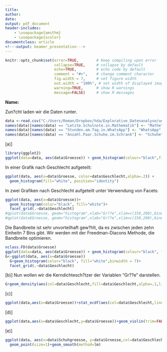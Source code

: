 ```yaml
---
title: 
author:
date: 
output: pdf_document
header-includes: 
    - \usepackage{amsthm}
    - \usepackage{xcolor}
documentclass: article
<!---output: beamer_presentation--->
---
```






<!--- Below are global settings for knitr. You can override any of them by adding the changes to individual chunks --->

```r
knitr::opts_chunk$set(error=TRUE,        # Keep compiling upon error
                      collapse=TRUE,     # collapse by default
                      echo=TRUE,         # echo code by default
                      comment = "#>",    # change comment character
                      fig.width = 7,     # set figure width
                      out.width = "100%", # set width of displayed images
                      warning=TRUE,      # show R warnings
                      message=FALSE)     # show R messages
```


<!--- Solution Region --->
<style>
#solution {
  background-color: #8FBC8F;
  border-style: solid;
  border-color: blue;
  margin-left: 20px;
  margin-bottom: 15px;
  padding: 5px;
}
</style>



<!---**Wintersemester 2017 |Studiengang Data Science | Hochschule Darmstadt **--->




\theoremstyle{definition}
\newtheorem{auf}{Aufgabe}

\newcommand{\R}{{\sffamily R} }

\begin{centering}
%\vspace{-2 cm}
\Huge
{\bf ?bung 12}\\
\Large
Explorative Datenanalyse und Visualisierung\\
\normalsize
Wintersemester 2019\\
S. D?hler (FBMN, h\_da)\\
\end{centering}


\hrulefill

**Name:**


\hrulefill


\setcounter{auf}{26} 

\begin{auf}
Arbeiten Sie das Kapitel 22 in \emph{R for Data Science} durch.
\end{auf}


\begin{auf}
Analysieren Sie die bereinigten Daten {\ttfamily UmfrageBis2019.csv} (s. Aufgabe 21) mit {\ttfamily ggplot2} (arbeiten Sie wieder mit den neuen Spaltennamen...).
\begin{itemize}
    \item[a)] Erzeugen Sie ein Histogramm der Variablen {\ttfamily Groesse}
    \begin{itemize}
      \item[i)] F?r die Gesamtpopulation
      \item[ii)] Getrennt nach Geschlechtern (arbeiten Sie mit facets)
    \end{itemize}
    Was f?llt Ihnen bei der Default-Klasseneinteilung auf? Verwenden Sie zus?tzlich die Aufteilung nach der Diaconis-Friedman-Methode.
    \item[b)] Stellen Sie Kerndichtesch?tzer der Variablen {\ttfamily Groesse} dar.
      \begin{itemize}
        \item Getrennt nach Geschlechtern, jedoch in einer gemeinsamen Grafik (mit verschiedenen Farben und Schraffierungen)
        \item F?gen Sie einen rug-Plot mit entsprechenden Farben hinzu.
      \end{itemize}
    
    \item[c)] Stellen Sie die empirische Dichtefunktion der Variablen {\ttfamily Groesse} dar.
      \begin{itemize}
        \item Getrennt nach Geschlechtern, jedoch in einer gemeinsamen Grafik (mit verschiedenen Farben und Schraffierungen)
        \item F?gen Sie einen rug-Plot mit entsprechenden Farben hinzu.
    \end{itemize}
    
    \item[d)] Erzeugen Sie Box- und Violin-Plots der Variablen {\ttfamily Groesse} getrennt nach Geschlechtern, jedoch in jeweils einer gemeinsamen Grafik.
    
    
    \item[e)] Erzeugen Sie einen Scatterplot der Variablen {\ttfamily Schuhgroesse} (y-Achse) und {\ttfamily Groesse} (x-Achse).
      \begin{itemize}
        \item F?rben Sie die Datenpunkte nach Geschlecht
        \item Passen Sie pro Geschlecht jeweils eine lineare Regression an und stellen Sie die resultierenden Regressionsgeraden mit der passenden Farbe zusammen mit den Daten dar.
      \end{itemize}
    \end{itemize}
\end{auf}
   
\paragraph{L?sung} <!---Hier Schreiben Sie--->
Zun?cht laden wir die Daten runter.
```r
data <-read.csv("C:/Users/Roman/Dropbox/hda/Explorative_Datenanalyse/uebungen/uebung12/UmfrageBis2019.csv",sep=";",header=TRUE)
names(data)[names(data) == "Letzte.Schulnote.in.Mathematik"] <- "Mathe"
names(data)[names(data) == "Stunden.am.Tag.in.WhatsApp"] <- "WhatsApp"
names(data)[names(data) == "Anzahl.Paar.Schuhe.im.Schrank"] <- "Schuhe"
```


[a)] 
```r
library(ggplot2)
ggplot(data=data, aes(data$Groesse)) + geom_histogram(colour="black",fill="white")
```

In einer Grafik nach Geschlecht aufgeteilt:
```r
ggplot(data, aes(x=data$Groesse, color=data$Geschlecht,alpha=.2)) +
  geom_histogram(fill="white", position="identity")
```


In zwei Grafiken nach Geschlecht aufgeteilt unter Verwendung von Facets:
```r
ggplot(data, aes(x=data$Groesse))+
  geom_histogram(color="black", fill="white")+
  facet_grid(.~data$Geschlecht)
#qplot(data$Groesse, geom="histogram",xlab="Gr??e",xlim=c(150,200),binwidth=1,col=I("blue"))+facet_grid(.~data$Geschlecht)
#qplot(data$Groesse, geom="histogram",xlab="Gr??e",xlim=c(150,200),binwidth=1,col=I("blue"))+facet_wrap(~data$Geschlecht)
```
Die Bandbreite ist sehr unvorteilhaft gew?hlt, da es zwischen jeden zehn Einheitn 7 Bins gibt.
Wir werden mit der Freedman-Diacons Methode, die Bandbreite optimieren.
```r
nclass.FD(data$Groesse)
ggplot(data=data, aes(data$Groesse)) + geom_histogram(colour="black", fill="white",binwidth = 7)+geom_density(alpha=.2, fill="#FF6666") 
G<-ggplot(data, aes(x=data$Groesse))
  G+geom_histogram(color="black", fill="white",binwidth = 7)+
  facet_grid(.~data$Geschlecht)
```
[b)] Nun wollen wir die Kerndichtesch?tzer der Variablen "Gr??e" darstellen.
```r
G+geom_density(aes(col=data$Geschlecht,fill=data$Geschlecht,alpha=.1,linetype=data$Geschlecht) )+geom_rug(aes(col=data$Geschlecht))
```

[c)] 
```r
ggplot(data,aes(x=data$Groesse))+stat_ecdf(aes(col=data$Geschlecht,linetype=data$Geschlecht))+geom_rug(aes(col=data$Geschlecht))
```


[d)] 
```r
ggplot(data,aes(x=data$Geschlecht,y=data$Groesse))+geom_violin(trim=FALSE,fill='#A4A4A4',)+geom_boxplot(width = 0.2)
```


[e)] 
```r
ggplot(data, aes(x=data$Schuhgroesse, y=data$Groesse,col=data$Geschlecht)) +
  geom_point(size=1)+geom_smooth(method=lm)
```


\paragraph{Anmerkungen/Korrektur} <!---Hier schreibt der Tutor--->

\textcolor{gray}{\hrulefill}
\vspace{3em}

